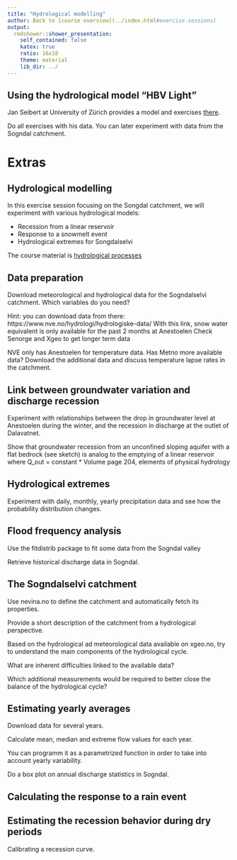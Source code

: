 ```yaml
---
title: "Hydrological modelling"
author: Back to [course overview](../index.html#exercise-sessions)
output:
  rmdshower::shower_presentation:
    self_contained: false
    katex: true
    ratio: 16x10
    theme: material
    lib_dir: ../
---
```


## Using the hydrological model "HBV Light"

Jan Seibert at University of Zürich provides a model and exercises [there](https://www.geo.uzh.ch/en/units/h2k/Services/HBV-Model.html).

Do all exercises with his data. You can later experiment with data from the Sogndal catchment.

# Extras

## Hydrological modelling

In this exercise session focusing on the Songdal catchment, we will experiment with various hydrological models:

* Recession from a linear reservoir
* Response to a snowmelt event
* Hydrological extremes for Songdalselvi

The course material is [hydrological processes](./01_hydrology/01_hydrological_processes)

## Data preparation

Download meteorological and hydrological data for the Sogndalselvi catchment.
Which variables do you need?

Hint: you can download data from there: https://www.nve.no/hydrologi/hydrologiske-data/
With this link, snow water equivalent is only available for the past 2 months at Anestoelen
Check Senorge and Xgeo to get longer term data

NVE only has Anestoelen for temperature data. Has Metno more available data?
Download the additional data and discuss temperature lapse rates in the catchment.


## Link between groundwater variation and discharge recession

Experiment with relationships between the drop in groundwater level at Anestoelen during the winter, and the recession in discharge at the outlet of Dalavatnet.

Show that groundwater recession from an unconfined sloping aquifer with a flat bedrock (see sketch) is analog to the emptying of a linear reservoir where Q_out = constant * Volume
page 204, elements of physical hydrology

## Hydrological extremes

Experiment with daily, monthly, yearly precipitation data and see how the probability distribution changes.

## Flood frequency analysis

Use the fitdistrib package to fit some data from the Sogndal valley

Retrieve historical discharge data in Sogndal.

## The Sogndalselvi catchment

Use nevina.no to define the catchment and automatically fetch its properties.

Provide a short description of the catchment from a hydrological perspective.

Based on the hydrological ad meteorological data available on xgeo.no, try to understand the main components of the hydrological cycle.

What are inherent difficulties linked to the available data?

Which additional measurements would be required to better close the balance of the hydrological cycle?

## Estimating yearly averages

Download data for several years.

Calculate mean, median and extreme flow values for each year.

You can programm it as a parametrized function in order to take into account yearly variability.

Do a box plot on annual discharge statistics in Sogndal.

## Calculating the response to a rain event

## Estimating the recession behavior during dry periods

Calibrating a recession curve.
